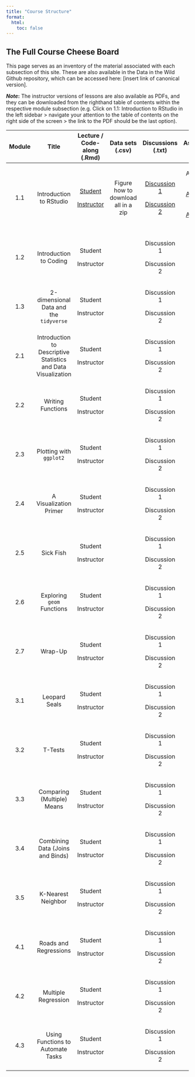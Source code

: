 ```yaml
---
title: "Course Structure"
format:
  html:
    toc: false
---
```


## The Full Course Cheese Board

This page serves as an inventory of the material associated with each subsection of this site. These are also available in the Data in the Wild Github repository, which can be accessed here: \[insert link of canonical version\].

***Note*****:** The instructor versions of lessons are also available as PDFs, and they can be downloaded from the righthand table of contents within the respective module subsection (e.g. Click on 1.1: Introduction to RStudio in the left sidebar \> navigate your attention to the table of contents on the right side of the screen \> the link to the PDF should be the last option).

+--------+---------------------------------------------------------------+--------------------------------------------------------------------------------------------------------------------------------------------------------------------+-------------------------------------+-------------------------------------------------------------------------------------------------------------------------------------------------+----------------------------------------------------------------------------------------------------------------------------------------------------------+---+---+
| Module | Title                                                         | Lecture / Code-along (.Rmd)                                                                                                                                        | Data sets (.csv)                    | Discussions (.txt)                                                                                                                              | Assignments (.Rmd)                                                                                                                                       |   |   |
+:======:+:=============================================================:+:==================================================================================================================================================================:+:===================================:+:===============================================================================================================================================:+:========================================================================================================================================================:+===+===+
| 1.1    | Introduction to RStudio                                       | [Student](https://raw.githubusercontent.com/BiodiversityDataScienceCorp/DataInTheWild_UA/main/modules/module_1/lessons/Module1_1_IntrotoRStudio.Rmd)               | Figure how to download all in a zip | [Discussion 1](https://raw.githubusercontent.com/BiodiversityDataScienceCorp/DataInTheWild_UA/main/modules/module_1/discussions/discussion_1_1) | Assignment 1                                                                                                                                             |   |   |
|        |                                                               |                                                                                                                                                                    |                                     |                                                                                                                                                 |                                                                                                                                                          |   |   |
|        |                                                               | [Instructor](https://raw.githubusercontent.com/BiodiversityDataScienceCorp/DataInTheWild_UA/main/modules/module_1/lessons/Module1_1_IntrotoRStudio_Instructor.Rmd) |                                     | [Discussion 2](https://raw.githubusercontent.com/BiodiversityDataScienceCorp/DataInTheWild_UA/main/modules/module_1/discussions/discussion_1_2) | [Assignment 2](https://raw.githubusercontent.com/BiodiversityDataScienceCorp/DataInTheWild_UA/main/modules/module_1/assignments/Module1_Assignment2.Rmd) |   |   |
|        |                                                               |                                                                                                                                                                    |                                     |                                                                                                                                                 |                                                                                                                                                          |   |   |
|        |                                                               |                                                                                                                                                                    |                                     |                                                                                                                                                 | [Assignment 3](https://raw.githubusercontent.com/BiodiversityDataScienceCorp/DataInTheWild_UA/main/modules/module_1/assignments/Module1_Assignment3.Rmd) |   |   |
+--------+---------------------------------------------------------------+--------------------------------------------------------------------------------------------------------------------------------------------------------------------+-------------------------------------+-------------------------------------------------------------------------------------------------------------------------------------------------+----------------------------------------------------------------------------------------------------------------------------------------------------------+---+---+
| 1.2    | Introduction to Coding                                        | Student                                                                                                                                                            |                                     | Discussion 1                                                                                                                                    |                                                                                                                                                          |   |   |
|        |                                                               |                                                                                                                                                                    |                                     |                                                                                                                                                 |                                                                                                                                                          |   |   |
|        |                                                               | Instructor                                                                                                                                                         |                                     | Discussion 2                                                                                                                                    |                                                                                                                                                          |   |   |
+--------+---------------------------------------------------------------+--------------------------------------------------------------------------------------------------------------------------------------------------------------------+-------------------------------------+-------------------------------------------------------------------------------------------------------------------------------------------------+----------------------------------------------------------------------------------------------------------------------------------------------------------+---+---+
| 1.3    | 2-dimensional Data and the `tidyverse`                        | Student                                                                                                                                                            |                                     | Discussion 1                                                                                                                                    |                                                                                                                                                          |   |   |
|        |                                                               |                                                                                                                                                                    |                                     |                                                                                                                                                 |                                                                                                                                                          |   |   |
|        |                                                               | Instructor                                                                                                                                                         |                                     | Discussion 2                                                                                                                                    |                                                                                                                                                          |   |   |
+--------+---------------------------------------------------------------+--------------------------------------------------------------------------------------------------------------------------------------------------------------------+-------------------------------------+-------------------------------------------------------------------------------------------------------------------------------------------------+----------------------------------------------------------------------------------------------------------------------------------------------------------+---+---+
| 2.1    | Introduction to Descriptive Statistics and Data Visualization | Student                                                                                                                                                            |                                     | Discussion 1                                                                                                                                    |                                                                                                                                                          |   |   |
|        |                                                               |                                                                                                                                                                    |                                     |                                                                                                                                                 |                                                                                                                                                          |   |   |
|        |                                                               | Instructor                                                                                                                                                         |                                     | Discussion 2                                                                                                                                    |                                                                                                                                                          |   |   |
+--------+---------------------------------------------------------------+--------------------------------------------------------------------------------------------------------------------------------------------------------------------+-------------------------------------+-------------------------------------------------------------------------------------------------------------------------------------------------+----------------------------------------------------------------------------------------------------------------------------------------------------------+---+---+
| 2.2    | Writing Functions                                             | Student                                                                                                                                                            |                                     | Discussion 1                                                                                                                                    |                                                                                                                                                          |   |   |
|        |                                                               |                                                                                                                                                                    |                                     |                                                                                                                                                 |                                                                                                                                                          |   |   |
|        |                                                               | Instructor                                                                                                                                                         |                                     | Discussion 2                                                                                                                                    |                                                                                                                                                          |   |   |
+--------+---------------------------------------------------------------+--------------------------------------------------------------------------------------------------------------------------------------------------------------------+-------------------------------------+-------------------------------------------------------------------------------------------------------------------------------------------------+----------------------------------------------------------------------------------------------------------------------------------------------------------+---+---+
| 2.3    | Plotting with `ggplot2`                                       | Student                                                                                                                                                            |                                     | Discussion 1                                                                                                                                    |                                                                                                                                                          |   |   |
|        |                                                               |                                                                                                                                                                    |                                     |                                                                                                                                                 |                                                                                                                                                          |   |   |
|        |                                                               | Instructor                                                                                                                                                         |                                     | Discussion 2                                                                                                                                    |                                                                                                                                                          |   |   |
+--------+---------------------------------------------------------------+--------------------------------------------------------------------------------------------------------------------------------------------------------------------+-------------------------------------+-------------------------------------------------------------------------------------------------------------------------------------------------+----------------------------------------------------------------------------------------------------------------------------------------------------------+---+---+
| 2.4    | A Visualization Primer                                        | Student                                                                                                                                                            |                                     | Discussion 1                                                                                                                                    |                                                                                                                                                          |   |   |
|        |                                                               |                                                                                                                                                                    |                                     |                                                                                                                                                 |                                                                                                                                                          |   |   |
|        |                                                               | Instructor                                                                                                                                                         |                                     | Discussion 2                                                                                                                                    |                                                                                                                                                          |   |   |
+--------+---------------------------------------------------------------+--------------------------------------------------------------------------------------------------------------------------------------------------------------------+-------------------------------------+-------------------------------------------------------------------------------------------------------------------------------------------------+----------------------------------------------------------------------------------------------------------------------------------------------------------+---+---+
| 2.5    | Sick Fish                                                     | Student                                                                                                                                                            |                                     | Discussion 1                                                                                                                                    |                                                                                                                                                          |   |   |
|        |                                                               |                                                                                                                                                                    |                                     |                                                                                                                                                 |                                                                                                                                                          |   |   |
|        |                                                               | Instructor                                                                                                                                                         |                                     | Discussion 2                                                                                                                                    |                                                                                                                                                          |   |   |
+--------+---------------------------------------------------------------+--------------------------------------------------------------------------------------------------------------------------------------------------------------------+-------------------------------------+-------------------------------------------------------------------------------------------------------------------------------------------------+----------------------------------------------------------------------------------------------------------------------------------------------------------+---+---+
| 2.6    | Exploring `geom` Functions                                    | Student                                                                                                                                                            |                                     | Discussion 1                                                                                                                                    |                                                                                                                                                          |   |   |
|        |                                                               |                                                                                                                                                                    |                                     |                                                                                                                                                 |                                                                                                                                                          |   |   |
|        |                                                               | Instructor                                                                                                                                                         |                                     | Discussion 2                                                                                                                                    |                                                                                                                                                          |   |   |
+--------+---------------------------------------------------------------+--------------------------------------------------------------------------------------------------------------------------------------------------------------------+-------------------------------------+-------------------------------------------------------------------------------------------------------------------------------------------------+----------------------------------------------------------------------------------------------------------------------------------------------------------+---+---+
| 2.7    | Wrap-Up                                                       | Student                                                                                                                                                            |                                     | Discussion 1                                                                                                                                    |                                                                                                                                                          |   |   |
|        |                                                               |                                                                                                                                                                    |                                     |                                                                                                                                                 |                                                                                                                                                          |   |   |
|        |                                                               | Instructor                                                                                                                                                         |                                     | Discussion 2                                                                                                                                    |                                                                                                                                                          |   |   |
+--------+---------------------------------------------------------------+--------------------------------------------------------------------------------------------------------------------------------------------------------------------+-------------------------------------+-------------------------------------------------------------------------------------------------------------------------------------------------+----------------------------------------------------------------------------------------------------------------------------------------------------------+---+---+
| 3.1    | Leopard Seals                                                 | Student                                                                                                                                                            |                                     | Discussion 1                                                                                                                                    |                                                                                                                                                          |   |   |
|        |                                                               |                                                                                                                                                                    |                                     |                                                                                                                                                 |                                                                                                                                                          |   |   |
|        |                                                               | Instructor                                                                                                                                                         |                                     | Discussion 2                                                                                                                                    |                                                                                                                                                          |   |   |
+--------+---------------------------------------------------------------+--------------------------------------------------------------------------------------------------------------------------------------------------------------------+-------------------------------------+-------------------------------------------------------------------------------------------------------------------------------------------------+----------------------------------------------------------------------------------------------------------------------------------------------------------+---+---+
| 3.2    | T-Tests                                                       | Student                                                                                                                                                            |                                     | Discussion 1                                                                                                                                    |                                                                                                                                                          |   |   |
|        |                                                               |                                                                                                                                                                    |                                     |                                                                                                                                                 |                                                                                                                                                          |   |   |
|        |                                                               | Instructor                                                                                                                                                         |                                     | Discussion 2                                                                                                                                    |                                                                                                                                                          |   |   |
+--------+---------------------------------------------------------------+--------------------------------------------------------------------------------------------------------------------------------------------------------------------+-------------------------------------+-------------------------------------------------------------------------------------------------------------------------------------------------+----------------------------------------------------------------------------------------------------------------------------------------------------------+---+---+
| 3.3    | Comparing (Multiple) Means                                    | Student                                                                                                                                                            |                                     | Discussion 1                                                                                                                                    |                                                                                                                                                          |   |   |
|        |                                                               |                                                                                                                                                                    |                                     |                                                                                                                                                 |                                                                                                                                                          |   |   |
|        |                                                               | Instructor                                                                                                                                                         |                                     | Discussion 2                                                                                                                                    |                                                                                                                                                          |   |   |
+--------+---------------------------------------------------------------+--------------------------------------------------------------------------------------------------------------------------------------------------------------------+-------------------------------------+-------------------------------------------------------------------------------------------------------------------------------------------------+----------------------------------------------------------------------------------------------------------------------------------------------------------+---+---+
| 3.4    | Combining Data (Joins and Binds)                              | Student                                                                                                                                                            |                                     | Discussion 1                                                                                                                                    |                                                                                                                                                          |   |   |
|        |                                                               |                                                                                                                                                                    |                                     |                                                                                                                                                 |                                                                                                                                                          |   |   |
|        |                                                               | Instructor                                                                                                                                                         |                                     | Discussion 2                                                                                                                                    |                                                                                                                                                          |   |   |
+--------+---------------------------------------------------------------+--------------------------------------------------------------------------------------------------------------------------------------------------------------------+-------------------------------------+-------------------------------------------------------------------------------------------------------------------------------------------------+----------------------------------------------------------------------------------------------------------------------------------------------------------+---+---+
| 3.5    | K-Nearest Neighbor                                            | Student                                                                                                                                                            |                                     | Discussion 1                                                                                                                                    |                                                                                                                                                          |   |   |
|        |                                                               |                                                                                                                                                                    |                                     |                                                                                                                                                 |                                                                                                                                                          |   |   |
|        |                                                               | Instructor                                                                                                                                                         |                                     | Discussion 2                                                                                                                                    |                                                                                                                                                          |   |   |
+--------+---------------------------------------------------------------+--------------------------------------------------------------------------------------------------------------------------------------------------------------------+-------------------------------------+-------------------------------------------------------------------------------------------------------------------------------------------------+----------------------------------------------------------------------------------------------------------------------------------------------------------+---+---+
| 4.1    | Roads and Regressions                                         | Student                                                                                                                                                            |                                     | Discussion 1                                                                                                                                    |                                                                                                                                                          |   |   |
|        |                                                               |                                                                                                                                                                    |                                     |                                                                                                                                                 |                                                                                                                                                          |   |   |
|        |                                                               | Instructor                                                                                                                                                         |                                     | Discussion 2                                                                                                                                    |                                                                                                                                                          |   |   |
+--------+---------------------------------------------------------------+--------------------------------------------------------------------------------------------------------------------------------------------------------------------+-------------------------------------+-------------------------------------------------------------------------------------------------------------------------------------------------+----------------------------------------------------------------------------------------------------------------------------------------------------------+---+---+
| 4.2    | Multiple Regression                                           | Student                                                                                                                                                            |                                     | Discussion 1                                                                                                                                    |                                                                                                                                                          |   |   |
|        |                                                               |                                                                                                                                                                    |                                     |                                                                                                                                                 |                                                                                                                                                          |   |   |
|        |                                                               | Instructor                                                                                                                                                         |                                     | Discussion 2                                                                                                                                    |                                                                                                                                                          |   |   |
+--------+---------------------------------------------------------------+--------------------------------------------------------------------------------------------------------------------------------------------------------------------+-------------------------------------+-------------------------------------------------------------------------------------------------------------------------------------------------+----------------------------------------------------------------------------------------------------------------------------------------------------------+---+---+
| 4.3    | Using Functions to Automate Tasks                             | Student                                                                                                                                                            |                                     | Discussion 1                                                                                                                                    |                                                                                                                                                          |   |   |
|        |                                                               |                                                                                                                                                                    |                                     |                                                                                                                                                 |                                                                                                                                                          |   |   |
|        |                                                               | Instructor                                                                                                                                                         |                                     | Discussion 2                                                                                                                                    |                                                                                                                                                          |   |   |
+--------+---------------------------------------------------------------+--------------------------------------------------------------------------------------------------------------------------------------------------------------------+-------------------------------------+-------------------------------------------------------------------------------------------------------------------------------------------------+----------------------------------------------------------------------------------------------------------------------------------------------------------+---+---+
